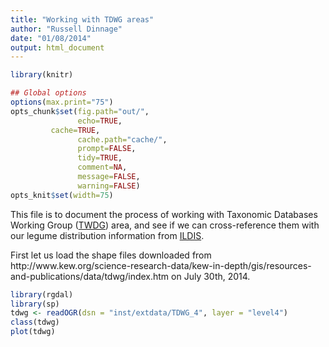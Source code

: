 ```yaml
---
title: "Working with TDWG areas"
author: "Russell Dinnage"
date: "01/08/2014"
output: html_document
---
```


```r
library(knitr)

## Global options
options(max.print="75")
opts_chunk$set(fig.path="out/",
               echo=TRUE,
         cache=TRUE,
               cache.path="cache/",
               prompt=FALSE,
               tidy=TRUE,
               comment=NA,
               message=FALSE,
               warning=FALSE)
opts_knit$set(width=75)
```

This file is to document the process of working with Taxonomic Databases Working Group ([TWDG](http://www.kew.org/science-research-data/kew-in-depth/gis/resources-and-publications/data/tdwg/index.htm)) area, and see if we can cross-reference them with our legume distribution information from [ILDIS](http://www.ildis.org/).

First let us load the shape files downloaded from http://www.kew.org/science-research-data/kew-in-depth/gis/resources-and-publications/data/tdwg/index.htm on July 30th, 2014.

```r
library(rgdal)
library(sp)
tdwg <- readOGR(dsn = "inst/extdata/TDWG_4", layer = "level4")
class(tdwg)
plot(tdwg)
```